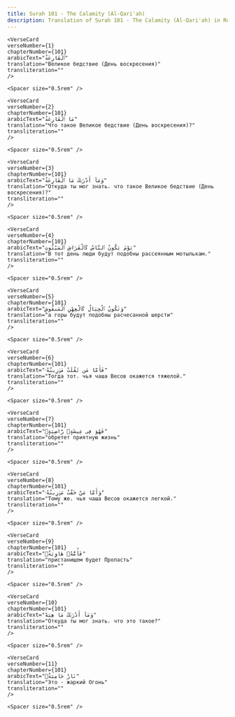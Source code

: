 ```yaml
---
title: Surah 101 - The Calamity (Al-Qari'ah)  
description: Translation of Surah 101 - The Calamity (Al-Qari'ah) in Russian
---
```







    <VerseCard 
    verseNumber={1}
    chapterNumber={101}
    arabicText="ٱلْقَارِعَةُ"
    translation="Великое бедствие (День воскресения)"
    transliteration=""
    />

    <Spacer size="0.5rem" />
                
    <VerseCard 
    verseNumber={2}
    chapterNumber={101}
    arabicText="مَا ٱلْقَارِعَةُ"
    translation="Что такое Великое бедствие (День воскресения)?"
    transliteration=""
    />

    <Spacer size="0.5rem" />
                
    <VerseCard 
    verseNumber={3}
    chapterNumber={101}
    arabicText="وَمَآ أَدْرَىٰكَ مَا ٱلْقَارِعَةُ"
    translation="Откуда ты мог знать، что такое Великое бедствие (День воскресения)?"
    transliteration=""
    />

    <Spacer size="0.5rem" />
                
    <VerseCard 
    verseNumber={4}
    chapterNumber={101}
    arabicText="يَوْمَ يَكُونُ ٱلنَّاسُ كَٱلْفَرَاشِ ٱلْمَبْثُوثِ"
    translation="В тот день люди будут подобны рассеянным мотылькам،"
    transliteration=""
    />

    <Spacer size="0.5rem" />
                
    <VerseCard 
    verseNumber={5}
    chapterNumber={101}
    arabicText="وَتَكُونُ ٱلْجِبَالُ كَٱلْعِهْنِ ٱلْمَنفُوشِ"
    translation="а горы будут подобны расчесанной шерсти"
    transliteration=""
    />

    <Spacer size="0.5rem" />
                
    <VerseCard 
    verseNumber={6}
    chapterNumber={101}
    arabicText="فَأَمَّا مَن ثَقُلَتْ مَوَٰزِينُهُۥ"
    translation="Тогда тот، чья чаша Весов окажется тяжелой،"
    transliteration=""
    />

    <Spacer size="0.5rem" />
                
    <VerseCard 
    verseNumber={7}
    chapterNumber={101}
    arabicText="فَهُوَ فِى عِيشَةٍۢ رَّاضِيَةٍۢ"
    translation="обретет приятную жизнь"
    transliteration=""
    />

    <Spacer size="0.5rem" />
                
    <VerseCard 
    verseNumber={8}
    chapterNumber={101}
    arabicText="وَأَمَّا مَنْ خَفَّتْ مَوَٰزِينُهُۥ"
    translation="Тому же، чья чаша Весов окажется легкой،"
    transliteration=""
    />

    <Spacer size="0.5rem" />
                
    <VerseCard 
    verseNumber={9}
    chapterNumber={101}
    arabicText="فَأُمُّهُۥ هَاوِيَةٌۭ"
    translation="пристанищем будет Пропасть"
    transliteration=""
    />

    <Spacer size="0.5rem" />
                
    <VerseCard 
    verseNumber={10}
    chapterNumber={101}
    arabicText="وَمَآ أَدْرَىٰكَ مَا هِيَهْ"
    translation="Откуда ты мог знать، что это такое?"
    transliteration=""
    />

    <Spacer size="0.5rem" />
                
    <VerseCard 
    verseNumber={11}
    chapterNumber={101}
    arabicText="نَارٌ حَامِيَةٌۢ"
    translation="Это - жаркий Огонь"
    transliteration=""
    />

    <Spacer size="0.5rem" />
                